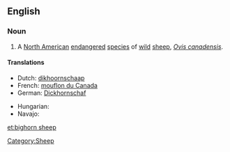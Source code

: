 ==English==
{{wikipedia}}

===Noun===
{{en-noun|sg=[[bighorn]] [[sheep]]|?}}

# A [[North American]] [[endangered]] [[species]] of [[wild]] [[sheep]], ''[[Ovis canadensis]]''.

====Translations====
{{trans-top|a North American wild sheep}}
* Dutch: [[dikhoornschaap]] {{n}}
* French: [[mouflon du Canada]] {{m}}
* German: [[Dickhornschaf]]
{{trans-mid}}
* Hungarian: {{t|hu|kanadai vadjuh}}
* Navajo: {{tø|nv|tsétah dibé}}
{{trans-bottom}}

[[Category:Sheep]]

[[et:bighorn sheep]]